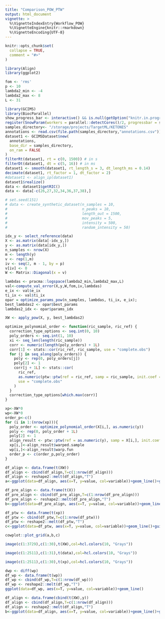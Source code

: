 ```yaml
---
title: "Comparison_POW_PTW"
output: html_document
vignette: >
  %\VignetteIndexEntry{Workflow_POW}
  %\VignetteEngine{knitr::rmarkdown}
  %\VignetteEncoding{UTF-8}
---
```


```r
knitr::opts_chunk$set(
  collapse = TRUE,
  comment = "#>"
)
```

```r
library(Align)
library(ggplot2)
```

```r
fom <- 'rms'
p <- 10
lambda2_min <- -4
lambda2_max <- 8
L <- 31
```

```r
library(GCIMS)
library(BiocParallel)
show_progress_bar <- interactive() && is.null(getOption("knitr.in.progress"))
register(SnowParam(workers = parallel::detectCores()/2, progressbar = show_progress_bar, exportglobals = FALSE), default = TRUE)
samples_directory<- "/storage/projects/TargetML/KETONES"
annotations <- read.csv(file.path(samples_directory,"annotations.csv"))
dataset1 <- GCIMSDataset$new(
  annotations,
  base_dir = samples_directory,
  on_ram = FALSE
)
filterRt(dataset1, rt = c(0, 1500)) # in s
filterDt(dataset1, dt = c(5, 16)) # in ms
dataset1 <- smooth(dataset1, rt_length_s = 3, dt_length_ms = 0.14)
decimate(dataset1, rt_factor = 1, dt_factor = 2)
#dataset1 <- align_ip(dataset1)
dataset1$realize()
data <- dataset1$getRIC()
data <- data[-c(26,27,32,34,36,37,38),]
```


```r
# set.seed(151)
# data <- create_synthetic_dataset(n_samples = 10,
#                                  n_peaks = 10,
#                                  length_out = 1500,
#                                  mov_peaks = 5,
#                                  intensity = 500,
#                                  random_intensity = 50)
```

```r
idx_y <- select_reference(data)
X <- as.matrix(data[-idx_y,])
y <- as.matrix(data[idx_y,])
n_samples <- nrow(X)
m <- length(y)
v <- rep(1,m)
iv <- seq(2, m - 1, by = p)
v[iv] <- 0
W <- Matrix::Diagonal(x = v)
```

```r
lambdas <- pracma::logspace(lambda2_min,lambda2_max,L)
val<-compute_val_error(X,y,W,fom,iv,lambdas)
e_ix <- val$e_ix
ti_ix <- val$ti_ix
opar = optimize_params_pow(n_samples, lambdas, ti_ix, e_ix);
best_lambdas2 <- opar$best_params
lambdas2_idx <- opar$params_idx
```

```r
XW <- apply_pow(X, y, best_lambdas2)
```

```r
optimize_polynomial_order <- function(ric_sample, ric_ref) {
  correction_type_options <- seq.int(0, 10)
  poly_orders <- seq.int(1, 10)
  xi <- seq_len(length(ric_sample))
  corr <- numeric(length(poly_orders) + 1L)
  corr[1] <- stats::cor(ric_ref, ric_sample, use = "complete.obs")
  for (j in seq_along(poly_orders)) {
    poly <- rep(0, poly_orders[j])
    poly[2] <- 1
    corr[j + 1L] <- stats::cor(
      ric_ref,
      as.numeric(ptw::ptw(ref = ric_ref, samp = ric_sample, init.coef = poly)$warped.sample[1,]),
      use = "complete.obs"
    )
  }
  correction_type_options[which.max(corr)]
}
```

```r
xp<-XW*0
wp<-XW*0
order_p<-c()
for (i in 1:(nrow(xp))){
  poly_order <- optimize_polynomial_order(X[i,], as.numeric(y))
  poly <- rep(0, poly_order + 1L)
  poly[2] <- 1
  align_result <- ptw::ptw(ref = as.numeric(y), samp = X[i,], init.coef = poly)
  xp[i,]<-align_result$warped.sample
  wp[i,]<-align_result$warp.fun
  order_p <- c(order_p,poly_order)
}
```

```r
df_align <- data.frame(t(XW))
df_align <- cbind(df_align,T=c(1:nrow(df_align)))
df_align <- reshape2::melt(df_align,"T")
a<-ggplot(data=df_align, aes(x=T, y=value, col=variable))+geom_line()+guides(colour="none")

df_pre_align <- data.frame(t(X))
df_pre_align <- cbind(df_pre_align,T=c(1:nrow(df_pre_align)))
df_pre_align <- reshape2::melt(df_pre_align,"T")
b<-ggplot(data=df_pre_align, aes(x=T, y=value, col=variable))+geom_line()+guides(colour="none")

df_ptw <- data.frame(t(xp))
df_ptw <- cbind(df_ptw,T=c(1:nrow(df_ptw)))
df_ptw <- reshape2::melt(df_ptw,"T")
c<-ggplot(data=df_ptw, aes(x=T, y=value, col=variable))+geom_line()+guides(colour="none")

cowplot::plot_grid(a,b,c)
```

```r
image(c(1:3729),c(1:30),t(XW),col=hcl.colors(10, "Grays"))
```

```r
image(c(1:2511),c(1:31),t(data),col=hcl.colors(10, "Grays"))
```

```r
image(c(1:2511),c(1:30),t(xp),col=hcl.colors(10, "Grays"))
```

```r
dwp <- diff(wp)
df_wp <- data.frame(t(wp))
df_wp <- cbind(df_wp,T=c(1:nrow(df_wp)))
df_wp <- reshape2::melt(df_wp,"T")
ggplot(data=df_wp, aes(x=T, y=value, col=variable))+geom_line()
```

```r
df_align <- data.frame(cbind(t(XW),y))
df_align <- cbind(df_align,T=c(1:nrow(df_align)))
df_align <- reshape2::melt(df_align,"T")
b<-ggplot(data=df_align, aes(x=T, y=value, col=variable))+geom_line()+guides(colour="none")
```

